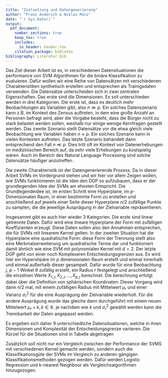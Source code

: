 ```yaml
---
title: "Zielsetzung und Datengenerierung"
author: "Franz Andersch & Niklas Münz"
date: "`r Sys.Date()`"
output: 
  pdf_document:
    number_sections: true
    keep_tex: true
    includes:
      in_header: header.tex
    citation_package: biblatex
bibliography: Literatur.bib
---
```

Das Ziel dieser Arbeit ist es, in verschiedenen Datensituationen die performance von SVM Algorithmen für die binäre Klassifikation zu evaluieren. Dafür wollen wir eine Reihe von Datensätzen mit verschiedenen Charakteristiken synthetisch erstellen und entsprechen als Trainigsdaten verwenden. Die Datensätze unterscheiden sich in zwei zentralen Eigenschaften. Das erste sind die Dimensionen. Es soll unterschieden werden in drei Kategorien. Die erste ist, dass es deutlich mehr Beobachtungen als Variablen gibt, also $n \gg p$. Ein solches Datenszenario kann z.B. im Kontext des Zensus auftreten, in dem eine große Anzahl an Personen befragt wird, aber die Vorgabe besteht, dass die Bürger nicht zu stark belastet werden sollen, weshalb nur einige wenige Kernfragen gestellt werden. Das zweite Szenario stellt Datensätze vor die etwa gleich viele Beobachtung wie Variablen haben $n \approx p$. Ein solches Szenario kann in vielen Kontexten auftreten. Das letzte Szenario behandelt dann entsprechend den Fall $n \ll p$. Dies tritt oft im Kontext von Datenerhebungen im medizinischen Bereich auf, da sehr viele Erhebungen zu kostspielig wären. Auch im Bereich des Natural Language Processing sind solche Datensätze häufiger anzutreffen \parencite{scholzComparisonClassificationMethods2021}.

Die zweite Charakteristik ist der Datengenerierende Prozess. Da in dieser Arbeit SVMs im Vordergrund stehen und wir hier vor allem Zeigen wollen, wie SVMs funktionieren ist die Idee den DGP so aufzubauen, dass er der grundlegenden Idee der SVMs am ehesten Entspricht. Die Grundlegendeidee ist, im ersten Schritt eine Hyperplane, im $p$-Dimensionalen Raum, in einer bestimmte Form zu erstellen und anschließend auf jeweils einer Seite dieser Hyperplane $n/2$ zufällige Punkte zu samplen, die die jeweilige Ausprägung in der Zielvariable repräsentieren. 

Insgesammt gibt es auch hier wieder 3 Kategorien. Die erste sind linear getrennte Daten. Dafür wird eine lineare Hyperplane der Form
\begin{align*}
\beta_0+\beta_1 X_1+\beta_2 X_2 +...+\beta_p X_p=0
\end{align*}
mit zufälligen Koeffizienten erzeugt. Diese Daten sollen also den Annahmen entsprechen, die für SVMs mit linearem Kernel gelten.\newline
In der zweiten Situation hat die Hyperplane eine quadratische Form:
\begin{align*}
\beta_0+\beta_1 X_1 + \beta_2 X_1^2+\beta_3 X_2+\beta_4 X_2^2+...+\beta_{2p-1}X_p+\beta_{2p}X_p^2=0
\end{align*}
diese Form der Trennung stellt also eine Merkmalserweiterung um quadratische Terme dar und funktioniert damit ähnlich wie eine SVM mit polynomialen Kernel mit $d=2$.
Der letzte DGP geht von einer noch Komplexeren Entscheidungsgrenzen aus. Es wird hier ein Hypershpäre im $p$ dimensionalen Raum erstellt und einmal innerhalb und einmal außerhalb dieser gesampelt. Dafür wurde für eine Beobachtung $j$, $p-1$ Winkel $\theta$ zufällig erstellt, ein Radius $r$ festgelegt und anschließend die einzelnen Werte $X_{1,j},X_{2,j},...,X_{p,j}$ berechnet. Die berechnung erfolgt dabei über die Definition von sphärischen Koordinaten:
\begin{align*}
		X_{1,j} &= r \cos(\theta_1)\\
		X_{2,j} &= r \sin(\theta_1)\cos(\theta_2)\\
		X_{3,j} &= r \sin(\theta_1)\sin(\theta_2)\cos(\theta_3)\\
		&\quad \vdots\\
		X_{p-1,j}&=r \sin(\theta_1)\ldots \sin(\theta_{p-2})\cos(\theta_{p-1})\\
		X_{p,j}&=r \sin(\theta_1)\ldots \sin(\theta_{p-2})\sin(\theta_{p-1})
	\end{align*}
Dieser Vorgang wird dann $n/2$ mal, mit einem zufälligen Radius mit Mittelwert $\mu_r$ und einer Varianz $\sigma^2_r$ für die eine Ausprägung der Zielvariable wiederholt. Für die andere Ausprägung wurde das gleiche dann durchgeführt mit einem neuen Mittelwert $\mu_r+k,k\in \mathbb{R}$. je nachdem wie $k$ und $\sigma^2_r$ gewählt werden kann die Trennbarkeit der Daten angepasst werden. 

Es ergeben sich daher 9 unterschiedliche Datensituationen, welche in ihren Dimensionen und Komplexität der Entscheidungsgrenze variieren. Die Kürzel für die Situationen sind in Tabelle \ref{tab:datensituationen} abgetragen

\begin{table}[H]
\begin{center}
\begin{tabular}{ |c|c|c|c| }
 \hline
  & linear & polynomial & radial \\
 \hline
 $p \ll n$ & S1 & S2 & S3 \\
 \hline
 $p \approx n$ & S4 & S5 & S6 \\
 \hline
 $p \gg n$ & S7 & S8 & S9 \\
 \hline
\end{tabular}
\end{center}
\caption{Datensituationen}
\label{tab:datensituationen}
\end{table}

Zusätzlich soll nicht nur ein Vergleich zwischen der Performance der SVMS mit verschiedenen Kernel gemacht werden, sondern auch die Klassifikationsgüte der SVMs im Vergleich zu anderen gängigen Klassifikationsmethoden gezogen werden. Dafür werden Logistic Regression und k-nearest Neighbour als Vergleichsalgorithmen hinzugezogen.